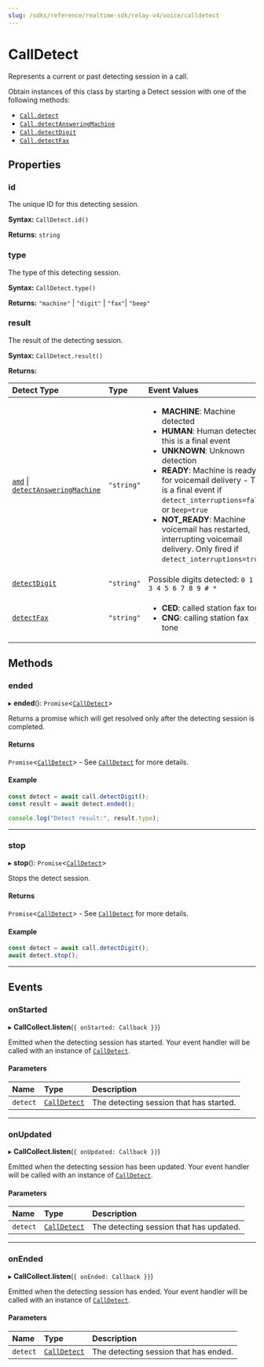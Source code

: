 ---
slug: /sdks/reference/realtime-sdk/relay-v4/voice/calldetect
---

# CallDetect

Represents a current or past detecting session in a call. 

Obtain instances of this class by starting a Detect session with one of the following methods:

- [`Call.detect`](./voice-call.mdx#detect)
- [`Call.detectAnsweringMachine`](./voice-call.mdx#voice_call_detect_answering)
- [`Call.detectDigit`](./voice-call.mdx#detectdigit)
- [`Call.detectFax`](./voice-call.mdx#voice_call_detect_fax)

## **Properties**

### id

The unique ID for this detecting session.

**Syntax:** `CallDetect.id()`

**Returns:** `string`

### type

The type of this detecting session.

**Syntax:** `CallDetect.type()`

**Returns:** `"machine"` | `"digit"` | `"fax"`| `"beep"`

### result

The result of the detecting session.

**Syntax:** `CallDetect.result()`

**Returns:**

| Detect Type                                                                                               | Type       | Event Values                                                                                                                                                                                                                                                                                                                                                                                                           |
| :-------------------------------------------------------------------------------------------------------- | :--------- | :--------------------------------------------------------------------------------------------------------------------------------------------------------------------------------------------------------------------------------------------------------------------------------------------------------------------------------------------------------------------------------------------------------------------- |
| [`amd`](./voice-call.mdx#amd) \| [`detectAnsweringMachine`](./voice-call.mdx#voice_call_detect_answering) | `"string"` | <ul><li>**MACHINE**: Machine detected</li><li>**HUMAN**: Human detected - this is a final event</li><li>**UNKNOWN**: Unknown detection</li><li>**READY**: Machine is ready for voicemail delivery - This is a final event if `detect_interruptions=false` or `beep=true`</li><li>**NOT_READY**: Machine voicemail has restarted, interrupting voicemail delivery. Only fired if `detect_interruptions=true`.</li></ul> |
| [`detectDigit`](./voice-call.mdx#detectdigit)                                                             | `"string"` | Possible digits detected: `0 1 2 3 4 5 6 7 8 9 # *`                                                                                                                                                                                                                                                                                                                                                                    |
| [`detectFax`](./voice-call.mdx#voice_call_detect_fax)                                                     | `"string"` | <ul><li>**CED**: called station fax tone</li><li>**CNG**: calling station fax tone</li></ul>                                                                                                                                                                                                                                                                                                                           |


## **Methods**

### ended

▸ **ended**(): `Promise`\<[`CallDetect`](#)>

Returns a promise which will get resolved only after the detecting session is completed.

#### Returns

`Promise`\<[`CallDetect`](#)> - See [`CallDetect`](#) for more details.

#### Example

```js
const detect = await call.detectDigit();
const result = await detect.ended();

console.log("Detect result:", result.type);
```

---

### stop

▸ **stop**(): `Promise`\<[`CallDetect`](#)>

Stops the detect session.

#### Returns

`Promise`\<[`CallDetect`](#)> - See [`CallDetect`](#) for more details.

#### Example

```js
const detect = await call.detectDigit();
await detect.stop();
```

---


## **Events**

### onStarted

▸ **CallCollect.listen**(`{ onStarted: Callback }}`)

Emitted when the detecting session has started. Your event handler will be called with an instance of [`CallDetect`](#).


#### Parameters

| Name     | Type                             | Description                             |
|:---------|:---------------------------------|:----------------------------------------|
| `detect` | [`CallDetect`](#) | The detecting session that has started. |

---

### onUpdated

▸ **CallCollect.listen**(`{ onUpdated: Callback }}`)

Emitted when the detecting session has been updated. Your event handler will be called with an instance of [`CallDetect`](#).


#### Parameters

| Name     | Type                             | Description                             |
|:---------|:---------------------------------|:----------------------------------------|
| `detect` | [`CallDetect`](#) | The detecting session that has updated. |

---

### onEnded

▸ **CallCollect.listen**(`{ onEnded: Callback }}`)

Emitted when the detecting session has ended. Your event handler will be called with an instance of [`CallDetect`](#).


#### Parameters

| Name     | Type                             | Description                             |
|:---------|:---------------------------------|:----------------------------------------|
| `detect` | [`CallDetect`](#) | The detecting session that has ended.   |

